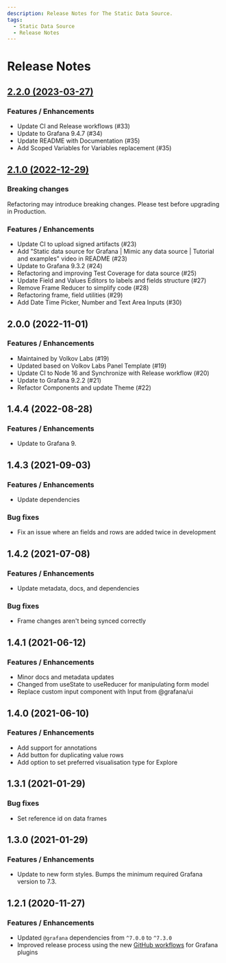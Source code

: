 ```yaml
---
description: Release Notes for The Static Data Source.
tags:
  - Static Data Source
  - Release Notes
---
```


# Release Notes

## [2.2.0 (2023-03-27)](/blog/static-datasource-2.2.0-20230327/)

### Features / Enhancements

- Update CI and Release workflows (#33)
- Update to Grafana 9.4.7 (#34)
- Update README with Documentation (#35)
- Add Scoped Variables for Variables replacement (#35)

## [2.1.0 (2022-12-29)](/blog/static-datasource-2.1.0-20221229/)

### Breaking changes

Refactoring may introduce breaking changes. Please test before upgrading in Production.

### Features / Enhancements

- Update CI to upload signed artifacts (#23)
- Add "Static data source for Grafana | Mimic any data source | Tutorial and examples" video in README (#23)
- Update to Grafana 9.3.2 (#24)
- Refactoring and improving Test Coverage for data source (#25)
- Update Field and Values Editors to labels and fields structure (#27)
- Remove Frame Reducer to simplify code (#28)
- Refactoring frame, field utilities (#29)
- Add Date Time Picker, Number and Text Area Inputs (#30)

## 2.0.0 (2022-11-01)

### Features / Enhancements

- Maintained by Volkov Labs (#19)
- Updated based on Volkov Labs Panel Template (#19)
- Update CI to Node 16 and Synchronize with Release workflow (#20)
- Update to Grafana 9.2.2 (#21)
- Refactor Components and update Theme (#22)

## 1.4.4 (2022-08-28)

### Features / Enhancements

- Update to Grafana 9.

## 1.4.3 (2021-09-03)

### Features / Enhancements

- Update dependencies

### Bug fixes

- Fix an issue where an fields and rows are added twice in development

## 1.4.2 (2021-07-08)

### Features / Enhancements

- Update metadata, docs, and dependencies

### Bug fixes

- Frame changes aren't being synced correctly

## 1.4.1 (2021-06-12)

### Features / Enhancements

- Minor docs and metadata updates
- Changed from useState to useReducer for manipulating form model
- Replace custom input component with Input from @grafana/ui

## 1.4.0 (2021-06-10)

### Features / Enhancements

- Add support for annotations
- Add button for duplicating value rows
- Add option to set preferred visualisation type for Explore

## 1.3.1 (2021-01-29)

### Bug fixes

- Set reference id on data frames

## 1.3.0 (2021-01-29)

### Features / Enhancements

- Update to new form styles. Bumps the minimum required Grafana version to 7.3.

## 1.2.1 (2020-11-27)

### Features / Enhancements

- Updated `@grafana` dependencies from `^7.0.0` to `^7.3.0`
- Improved release process using the new [GitHub workflows](https://github.com/grafana/plugin-workflows) for Grafana plugins
